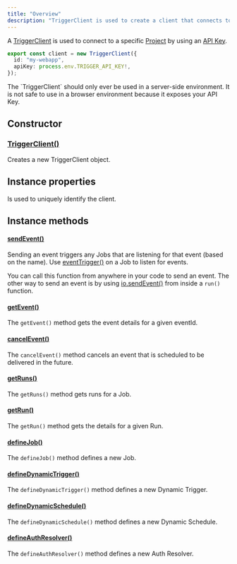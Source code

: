 ```yaml
---
title: "Overview"
description: "TriggerClient is used to create a client that connects to the Trigger.dev platform"
---
```


A [TriggerClient](/documentation/concepts/client-adaptors) is used to connect to a specific [Project](/documentation/concepts/projects) by using an [API Key](/documentation/concepts/environments-apikeys).

```ts Example
export const client = new TriggerClient({
  id: "my-webapp",
  apiKey: process.env.TRIGGER_API_KEY!,
});
```

<Warning>
  The `TriggerClient` should only ever be used in a server-side environment. It is not safe to use
  in a browser environment because it exposes your API Key.
</Warning>

## Constructor

### [TriggerClient()](/sdk/triggerclient/constructor)

Creates a new TriggerClient object.

## Instance properties

<ResponseField name="id" type="string">
  Is used to uniquely identify the client.
</ResponseField>

## Instance methods

#### [sendEvent()](/sdk/triggerclient/instancemethods/sendevent)

Sending an event triggers any Jobs that are listening for that event (based on the name). Use [eventTrigger()](/sdk/eventtrigger) on a Job to listen for events.

You can call this function from anywhere in your code to send an event. The other way to send an event is by using [io.sendEvent()](/sdk/io) from inside a `run()` function.

#### [getEvent()](/sdk/triggerclient/instancemethods/getevent)

The `getEvent()` method gets the event details for a given eventId.

#### [cancelEvent()](/sdk/triggerclient/instancemethods/cancel-event)

The `cancelEvent()` method cancels an event that is scheduled to be delivered in the future.

#### [getRuns()](/sdk/triggerclient/instancemethods/getruns)

The `getRuns()` method gets runs for a Job.

#### [getRun()](/sdk/triggerclient/instancemethods/getrun)

The `getRun()` method gets the details for a given Run.

#### [defineJob()](/sdk/triggerclient/instancemethods/define-job)

The `defineJob()` method defines a new Job.

#### [defineDynamicTrigger()](/sdk/triggerclient/instancemethods/define-dynamic-trigger)

The `defineDynamicTrigger()` method defines a new Dynamic Trigger.

#### [defineDynamicSchedule()](/sdk/triggerclient/instancemethods/define-dynamic-schedule)

The `defineDynamicSchedule()` method defines a new Dynamic Schedule.

#### [defineAuthResolver()](/sdk/triggerclient/instancemethods/define-auth-resolver)

The `defineAuthResolver()` method defines a new Auth Resolver.
